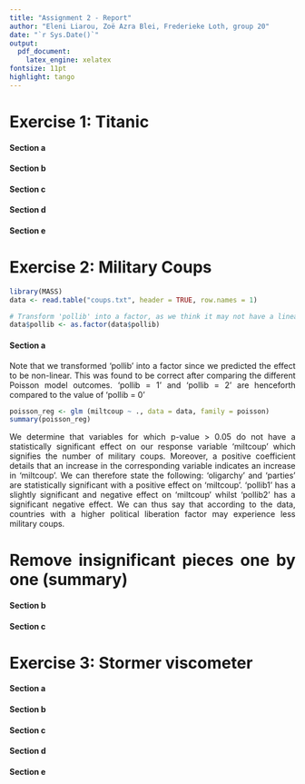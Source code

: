 ```yaml
---
title: "Assignment 2 - Report"
author: "Eleni Liarou, Zoë Azra Blei, Frederieke Loth, group 20"
date: "`r Sys.Date()`"
output:
  pdf_document:
    latex_engine: xelatex
fontsize: 11pt
highlight: tango
---
```


::: {style="text-align: justify;"}
# Exercise 1: Titanic

#### Section a

#### Section b

#### Section c

#### Section d

#### Section e

# Exercise 2: Military Coups

```r
library(MASS)
data <- read.table("coups.txt", header = TRUE, row.names = 1)

# Transform 'pollib' into a factor, as we think it may not have a linear effect
data$pollib <- as.factor(data$pollib)
```

#### Section a
Note that we transformed 'pollib' into a factor since we predicted the effect to be non-linear. This was found to be correct after comparing the different Poisson model outcomes. 'pollib = 1' and 'pollib = 2' are henceforth compared to the value of 'pollib = 0'

``` r
poisson_reg <- glm (miltcoup ~ ., data = data, family = poisson)
summary(poisson_reg)
```

We determine that variables for which p-value > 0.05 do not have a statistically significant effect on our response variable 'miltcoup' which signifies the number of military coups. Moreover, a positive coefficient details that an increase in the corresponding variable indicates an increase in 'miltcoup'. We can therefore state the following: 'oligarchy' and 'parties' are statistically significant with a positive effect on 'miltcoup'. 'pollib1' has a slightly significant and negative effect on 'miltcoup' whilst 'pollib2' has a significant negative effect. We can thus say that according to the data, countries with a higher political liberation factor may experience less military coups.

# Remove insignificant pieces one by one (summary)
#### Section b

#### Section c

# Exercise 3: Stormer viscometer

#### Section a

#### Section b

#### Section c

#### Section d

#### Section e
:::
